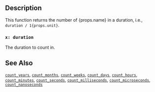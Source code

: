 ## Description

This function returns the number of {props.name} in a duration, i.e., <code>duration / 1{props.unit}</code>.

### `x: duration`

The duration to count in.

## See Also

[`count_years`](/reference/functions/count_years),
[`count_months`](/reference/functions/count_months),
[`count_weeks`](/reference/functions/count_weeks),
[`count_days`](/reference/functions/count_days),
[`count_hours`](/reference/functions/count_hours),
[`count_minutes`](/reference/functions/count_minutes),
[`count_seconds`](/reference/functions/count_seconds),
[`count_milliseconds`](/reference/functions/count_milliseconds),
[`count_microseconds`](/reference/functions/count_microseconds),
[`count_nanoseconds`](/reference/functions/count_nanoseconds)
